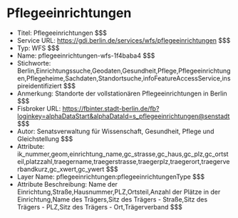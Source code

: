 # Pflegeeinrichtungen
- Titel: Pflegeeinrichtungen $$$
- Service URL: https://gdi.berlin.de/services/wfs/pflegeeinrichtungen $$$
- Typ: WFS $$$
- Name: pflegeeinrichtungen-wfs-1f4baba4 $$$
- Stichworte: Berlin,Einrichtungssuche,Geodaten,Gesundheit,Pflege,Pflegeeinrichtungen,Pflegeheime,Sachdaten,Standortsuche,infoFeatureAccessService,inspireidentifiziert $$$
- Anmerkung: Standorte der vollstationären Pflegeeinrichtungen in Berlin $$$
- Fisbroker URL: https://fbinter.stadt-berlin.de/fb?loginkey=alphaDataStart&alphaDataId=s_pflegeeinrichtungen@senstadt $$$
- Autor: Senatsverwaltung für Wissenschaft, Gesundheit, Pflege und Gleichstellung $$$
- Attribute: ik_nummer,geom,einrichtung_name,gc_strasse,gc_haus,gc_plz,gc_ortsteil,platzzahl,traegername,traegerstrasse,traegerplz,traegerort,traegerverbandkurz,gc_xwert,gc_ywert $$$
- Layer Name: pflegeeinrichtungen:pflegeeinrichtungenType $$$
- Attribute Beschreibung: Name der Einrichtung,Straße,Hausnummer,PLZ,Ortsteil,Anzahl der Plätze in der Einrichtung,Name des Trägers,Sitz des Trägers - Straße,Sitz des Trägers - PLZ,Sitz des Trägers - Ort,Trägerverband $$$

